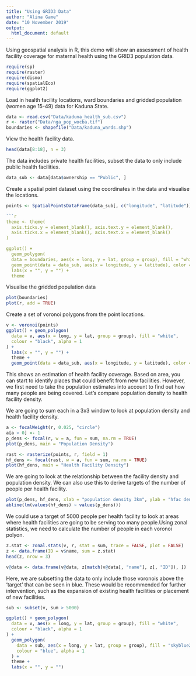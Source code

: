 ```yaml
---
title: "Using GRID3 Data"
author: "Alina Game"
date: "10 November 2019"
output:
  html_document: default
---
```


Using geospatial analysis in R, this demo will show an assessment of health facility coverage for maternal health using the GRID3 population data. 


```r
require(sp)
require(raster)
require(dismo)
require(spatialEco)
require(ggplot2)
```


Load in health facility locations, ward boundaries and gridded population (women age 15-49) data for Kaduna State.

```r
data <- read.csv("Data/kaduna_health_sub.csv")
r <- raster("Data/nga_pop_wocba.tif")
boundaries <- shapefile("Data/kaduna_wards.shp")
```

View the health facility data.

```r
head(data[8:18], n = 3)
```


The data includes private health facilities, subset the data to only include public health facilities.

```r
data_sub <- data[data$ownership == "Public", ]
```

Create a spatial point dataset using the coordinates in the data and visualise the locations.
```r
points <- SpatialPointsDataFrame(data_sub[, c("longitude", "latitude")], data_sub)

```r
theme <- theme(
  axis.ticks.y = element_blank(), axis.text.y = element_blank(),
  axis.ticks.x = element_blank(), axis.text.x = element_blank()
)

ggplot() + 
  geom_polygon(
  data = boundaries, aes(x = long, y = lat, group = group), fill = "white", colour = "black", alpha = 1) +
  geom_point(data = data_sub, aes(x = longitude, y = latitude), color = "blue") +
  labs(x = "", y = "") +
  theme
```

Visualise the gridded population data 
```r
plot(boundaries)
plot(r, add = TRUE)
```

Create a set of voronoi polygons from the point locations. 

```r
v <- voronoi(points)
ggplot() + geom_polygon(
  data = v, aes(x = long, y = lat, group = group), fill = "white",
  colour = "black", alpha = 1
) +
  labs(x = "", y = "") +
  theme +
  geom_point(data = data_sub, aes(x = longitude, y = latitude), color = "blue")
```

This shows an estimation of health facility coverage. Based on area, you can start to identify places that could benefit from new facilities. However, we first need to take the population estimates into account to find out how many people are being covered. Let's compare population density to health facility density.

We are going to sum each in a 3x3 window to look at population density and health facility density.
```r
a <- focalWeight(r, 0.025, "circle")
a[a > 0] <- 1
p_dens <- focal(r, w = a, fun = sum, na.rm = TRUE)
plot(p_dens, main = "Population Density")

rast <- rasterize(points, r, field = 1)
hf_dens <- focal(rast, w = a, fun = sum, na.rm = TRUE)
plot(hf_dens, main = "Health Facility Density")
```


We are going to look at the relationship between the facility density and population density. We can also use this to derive targets of the number of people per health facility.
```r
plot(p_dens, hf_dens, xlab = "population density 3km", ylab = "hfac density 3km")
abline(lm(values(hf_dens) ~ values(p_dens)))
```

We could use a target of 5000 people per health facility to look at areas where health facilities are going to be serving too many people.Using zonal statistics, we need to calculate the number of people in each voronoi polyon. 

```r
z.stat <- zonal.stats(v, r, stat = sum, trace = FALSE, plot = FALSE)
z <- data.frame(ID = v$name, sum = z.stat)
head(z, nrow = 3)

v@data <- data.frame(v@data, z[match(v@data[, "name"], z[, "ID"]), ])
```

Here, we are subsetting the data to only include those voronois above the 'target' that can be seen in blue. These would be recommended for further intervention, such as the expansion of existing health facilities or placement of new facilities.  
```r
sub <- subset(v, sum > 5000)

ggplot() + geom_polygon(
  data = v, aes(x = long, y = lat, group = group), fill = "white",
  colour = "black", alpha = 1
) +
  geom_polygon(
    data = sub, aes(x = long, y = lat, group = group), fill = "skyblue2",
    colour = "blue", alpha = 1
  ) +
  theme +
  labs(x = "", y = "")
```


